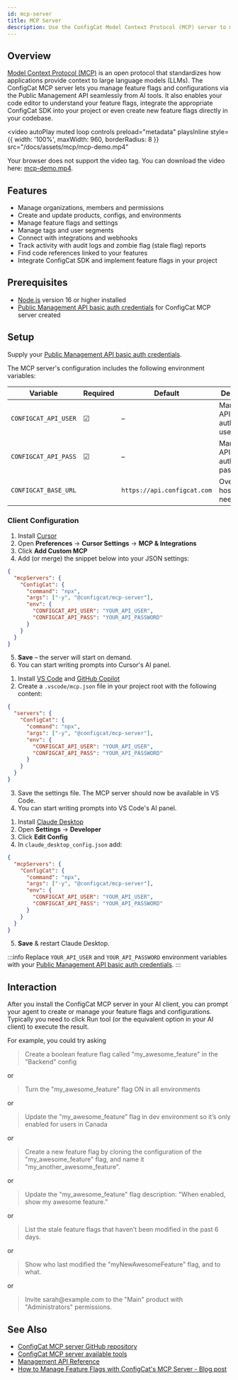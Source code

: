 ```yaml
---
id: mcp-server
title: MCP Server
description: Use the ConfigCat Model Context Protocol (MCP) server to manage feature flags & configs via the Public Management API directly from AI tools.
---
```



## Overview

[Model Context Protocol (MCP)](https://modelcontextprotocol.io/docs/getting-started/intro) is an open protocol that standardizes how applications provide context to large language models (LLMs).
The ConfigCat MCP server lets you manage feature flags and configurations via the Public Management API seamlessly from AI tools.
It also enables your code editor to understand your feature flags, integrate the appropriate ConfigCat SDK into your project or even create new feature flags directly in your codebase.

<video
  autoPlay
  muted
  loop
  controls
  preload="metadata"
  playsInline
  style={{ width: '100%', maxWidth: 960, borderRadius: 8 }}
  src="/docs/assets/mcp/mcp-demo.mp4"
>
  Your browser does not support the video tag. You can download the video here:
  <a href="/docs/assets/mcp/mcp-demo.mp4">mcp-demo.mp4</a>.
</video>

## Features

- Manage organizations, members and permissions
- Create and update products, configs, and environments
- Manage feature flags and settings
- Manage tags and user segments
- Connect with integrations and webhooks
- Track activity with audit logs and zombie flag (stale flag) reports
- Find code references linked to your features
- Integrate ConfigCat SDK and implement feature flags in your project

## Prerequisites

- [Node.js](https://nodejs.org) version 16 or higher installed
- [Public Management API basic auth credentials](https://app.configcat.com/my-account/public-api-credentials) for ConfigCat MCP server created

## Setup

Supply your [Public Management API basic auth credentials](https://app.configcat.com/my-account/public-api-credentials).

The MCP server's configuration includes the following environment variables:

| Variable | Required | Default | Description |
| -------- | -------- | ------- | ----------- |
| `CONFIGCAT_API_USER` | &#9745; | – | Management API basic auth username. |
| `CONFIGCAT_API_PASS` | &#9745; | – | Management API basic auth password. |
| `CONFIGCAT_BASE_URL` |  | `https://api.configcat.com` | Override API host (rarely needed). |

### Client Configuration

<Tabs>
  <TabItem value="cursor" label="Cursor" default>

1. Install [Cursor](https://cursor.com/)
2. Open **Preferences** → **Cursor Settings** → **MCP & Integrations**
3. Click **Add Custom MCP**
4. Add (or merge) the snippet below into your JSON settings:

```json
{
  "mcpServers": {
    "ConfigCat": {
      "command": "npx",
      "args": ["-y", "@configcat/mcp-server"],
      "env": {
        "CONFIGCAT_API_USER": "YOUR_API_USER",
        "CONFIGCAT_API_PASS": "YOUR_API_PASSWORD"
      }
    }
  }
}
```
5. **Save** – the server will start on demand.
6. You can start writing prompts into Cursor's AI panel.
  
  </TabItem>
  <TabItem value="vscode" label="Visual Studio Code">

1. Install [VS Code](https://code.visualstudio.com/) and [GitHub Copilot](https://code.visualstudio.com/docs/copilot/setup)
2. Create a `.vscode/mcp.json` file in your project root with the following content:

```json
{
  "servers": {
    "ConfigCat": {
      "command": "npx",
      "args": ["-y", "@configcat/mcp-server"],
      "env": {
        "CONFIGCAT_API_USER": "YOUR_API_USER",
        "CONFIGCAT_API_PASS": "YOUR_API_PASSWORD"
      }
    }
  }
}
```
3. Save the settings file. The MCP server should now be available in VS Code.
4. You can start writing prompts into VS Code's AI panel.

  </TabItem>
  <TabItem value="claude" label="Claude Desktop">

1. Install [Claude Desktop](https://claude.ai/download)
2. Open **Settings** → **Developer**
3. Click **Edit Config**
4. In `claude_desktop_config.json` add:

```json
{
  "mcpServers": {
    "ConfigCat": {
      "command": "npx",
      "args": ["-y", "@configcat/mcp-server"],
      "env": {
        "CONFIGCAT_API_USER": "YOUR_API_USER",
        "CONFIGCAT_API_PASS": "YOUR_API_PASSWORD"
      }
    }
  }
}
```
5. **Save** & restart Claude Desktop.

  </TabItem>
</Tabs>

:::info
Replace `YOUR_API_USER` and `YOUR_API_PASSWORD` environment variables with your [Public Management API basic auth credentials](https://app.configcat.com/my-account/public-api-credentials).
:::

## Interaction

After you install the ConfigCat MCP server in your AI client, you can prompt your agent to create or manage your feature flags and configurations.
Typically you need to click Run tool (or the equivalent option in your AI client) to execute the result.

For example, you could try asking

> Create a boolean feature flag called "my_awesome_feature" in the "Backend" config

or

> Turn the "my_awesome_feature" flag ON in all environments

or

> Update the "my_awesome_feature” flag in dev environment so it’s only enabled for users in Canada

or 

> Create a new feature flag by cloning the configuration of the "my_awesome_feature" flag, and name it "my_another_awesome_feature".

or

> Update the "my_awesome_feature" flag description: "When enabled, show my awesome feature.”

or

> List the stale feature flags that haven’t been modified in the past 6 days.

or 

> Show who last modified the "myNewAwesomeFeature" flag, and to what.

or

> Invite <span>sarah</span>@<span>example.com</span> to the "Main" product with "Administrators" permissions.

## See Also

- [ConfigCat MCP server GitHub repository](https://github.com/configcat/mcp-server)
- [ConfigCat MCP server available tools](https://github.com/configcat/mcp-server?tab=readme-ov-file#available-tools)
- [Management API Reference](/api/reference/configcat-public-management-api/)
- [How to Manage Feature Flags with ConfigCat's MCP Server - Blog post](https://configcat.com/blog/mcp-server-feature-flags/)
